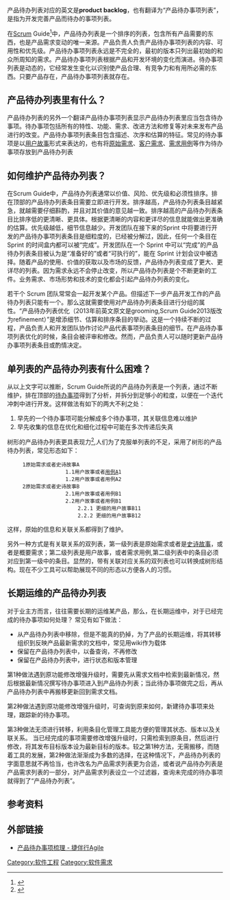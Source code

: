 产品待办列表对应的英文是'''product backlog'''，也有翻译为“产品待办事项列表”，是指为开发完善产品而待办的事项列表。

在[[Scrum|Scrum]] Guide<ref>{{Cite web |url=https://www.scrum.org/Scrum-Guide |title=Scrum Guide |accessdate=2014-05-08 |archive-date=2014-09-17 |archive-url=https://web.archive.org/web/20140917100231/https://www.scrum.org/Scrum-Guide/ |dead-url=no }}</ref>中，产品待办列表是一个排序的列表，包含所有产品需要的东西，也是产品需求变动的唯一来源。产品负责人负责产品待办事项列表的内容、可用性和优先级。产品待办事项列表永远是不完全的，最初的版本只列出最初始的和众所周知的需求。产品待办事项列表根据产品和开发环境的变化而演进。待办事项列表是动态的，它经常发生变化以识别使产品合理、有竞争力和有用所必需的东西。只要产品存在，产品待办事项列表就存在。

==产品待办列表里有什么？==
产品待办列表的另外一个翻译产品待办事项列表显示产品待办列表里应当包含待办事项。待办事项包括所有的特性、功能、需求、改进方法和修复等对未来发布产品进行的改变。产品待办事项列表条目包含描述、次序和估算的特征。常见的待办事项是以[[用户故事|用户故事]]形式来表达的，也有将[[原始需求|原始需求]]、[[客户需求|客户需求]]、[[需求用例|需求用例]]等作为待办事项存放到产品待办列表

==如何维护产品待办列表？==
在Scrum Guide中，产品待办列表通常以价值、风险、优先级和必须性排序。排在顶部的产品待办列表条目需要立即进行开发。排序越高，产品待办列表条目越紧急，就越需要仔细斟酌，并且对其价值的意见越一致。排序越高的产品待办列表条目比排序低的更清晰、更具体。根据更清晰的内容和更详尽的信息就能做出更准确的估算。优先级越低，细节信息越少。开发团队在接下来的Sprint 中将要进行开发的产品待办事项列表条目是细粒度的，已经被分解过，因此，任何一个条目在 Sprint 的时间盒内都可以被“完成”。开发团队在一个 Sprint 中可以“完成”的产品待办列表条目被认为是“准备好的”或者“可执行的”，能在 Sprint 计划会议中被选择。随着产品的使用、价值的获取以及市场的反馈，产品待办列表变成了更大、更详尽的列表。因为需求永远不会停止改变，所以产品待办列表是个不断更新的工件。业务需求、市场形势和技术的变化都会引起产品待办列表的变化。

若干个 Scrum 团队常常会一起开发某个产品。但描述下一步产品开发工作的产品待办列表只能有一个。那么这就需要使用对产品待办列表条目进行分组的属性。“产品待办列表优化（2013年前英文原文是grooming,Scrum Guide2013版改为refinement）”是增添细节、估算和排序条目的举动。这是一个持续不断的过程，产品负责人和开发团队协作讨论产品代表事项列表条目的细节。在产品待办事项列表优化的时候，条目会被评审和修改。然而，产品负责人可以随时更新产品待办事项列表条目或酌情决定。

==单列表的产品待办列表有什么困难？==

从以上文字可以推断，Scrum Guide所说的产品待办列表是一个列表，通过不断维护，排在顶部的[[待办事项|待办事项]]得到了分析，并拆分到足够小的粒度，以便在一个迭代冲刺中进行开发。这样做法有如下的两大不利之处：
#早先的一个待办事项可能分解成多个待办事项，其关联信息难以维护
#早先收集的信息在优化和细化过程中可能在多次传递后失真

树形的产品待办列表更具表现力<ref>{{Cite web |url=http://blog.csdn.net/zhangmike/article/details/24666097 |title=产品待办列表的几个最佳实践 |accessdate=2014-05-08 |archive-date=2018-12-12 |archive-url=https://web.archive.org/web/20181212180145/https://blog.csdn.net/zhangmike/article/details/24666097 |dead-url=no }}</ref>,人们为了克服单列表的不足，采用了树形的产品待办列表，常见形态如下：
      1原始需求或者史诗故事A
                    1.1用户故事或者[[用例|用例]]A1
                    1.2用户故事或者用例A2
      2原始需求或者史诗故事B
                    2.1用户故事或者用例B1
                    2.2用户故事或者用例B1
                        2.2.1 更细的用户故事B11
                        2.2.2 更细的用户故事B12
这样，原始的信息和关联关系都得到了维护。 

另外一种方式是有关联关系的双列表，第一级列表是原始需求或者是[[史诗故事|史诗故事]]，或者是概要需求；第二级列表是用户故事，或者需求用例,第二级列表中的条目必须对应到第一级中的条目。显然的，带有关联对应关系的双列表也可以转换成树形结构。现在不少工具可以帮助展现不同的形态以方便各人的习惯。

==长期运维的产品待办列表==
对于业主方而言，往往需要长期的运维某产品，那么，在长期运维中，对于已经完成的待办事项如何处理？ 常见有如下做法：
*从产品待办列表中移除，但是不能真的扔掉，为了产品的长期运维，将其转移组织到反映产品最新需求的文档中，常见用wiki作为载体
*保留在产品待办列表中，以备查询，不再修改
*保留在产品待办列表中，进行状态和版本管理

第1种做法遇到原功能修改增强升级时，需要先从需求文档中检索到最新情况，然后根据最新情况撰写待办事项进入到产品待办列表；当此待办事项做完之后，再从产品待办列表中再搬移更新回到需求文档。

第2种做法遇到原功能修改增强升级时，可查询到原来如何，新建待办事项来处理，跟踪新的待办事项。

第3种做法无须进行转移，利用条目化管理工具能方便的管理其状态、版本以及关联关系。 当已经完成的事项需要修改增强升级时，只需检索到原条目，然后进行修改，将其发布目标版本设为最新目标的版本。较之第1种方法，无需搬移，而随着工具的发展，第2种做法渐渐成为多数的选择，在这种情况下，产品待办列表的字面意思就不再恰当，也许改名为产品需求列表更为合适，或者说产品待办列表是产品需求列表的一部分，对产品需求列表设立一个过滤器，查询未完成的待办事项就得到了“产品待办列表”。

==参考资料==
{{reflist}}

==外部链接==
* [https://www.agilewalker.com/product-backlog-refinement/ 产品待办事项梳理 - 捷伴行Agile] {{Wayback|url=https://www.agilewalker.com/product-backlog-refinement/ |date=20201019233103 }}

[[Category:软件工程|Category:软件工程]]
[[Category:软件需求|Category:软件需求]]